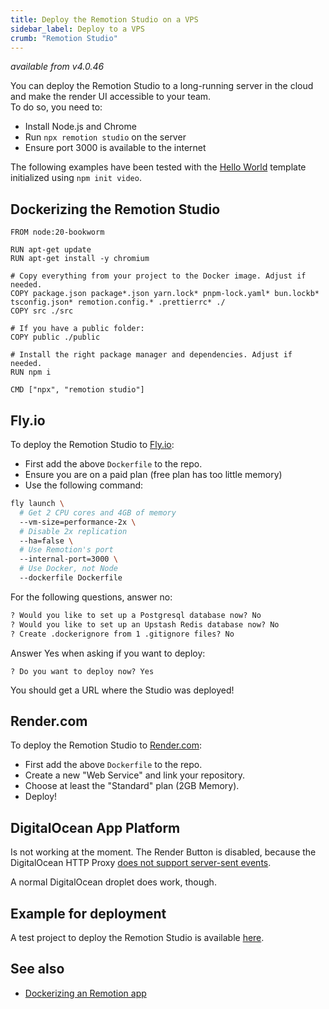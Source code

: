 ```yaml
---
title: Deploy the Remotion Studio on a VPS
sidebar_label: Deploy to a VPS
crumb: "Remotion Studio"
---
```


<YouTube
  minutes={3}
  href="https://www.youtube.com/watch?v=430B9xSs06U"
  thumb="https://i.ytimg.com/vi/430B9xSs06U/hq720.jpg?sqp=-oaymwEcCOgCEMoBSFXyq4qpAw4IARUAAIhCGAFwAcABBg==&rs=AOn4CLCFJ4FoC-8enbWW4aU8uo9NLhEl6w"
  title="Deploy the Remotion Studio"
/>

_available from v4.0.46_

You can deploy the Remotion Studio to a long-running server in the cloud and make the render UI accessible to your team.  
To do so, you need to:

- Install Node.js and Chrome
- Run `npx remotion studio` on the server
- Ensure port 3000 is available to the internet

The following examples have been tested with the [Hello World](/templates/hello-world) template initialized using `npm init video`.

## Dockerizing the Remotion Studio

```docker title="Dockerfile"
FROM node:20-bookworm

RUN apt-get update
RUN apt-get install -y chromium

# Copy everything from your project to the Docker image. Adjust if needed.
COPY package.json package*.json yarn.lock* pnpm-lock.yaml* bun.lockb* tsconfig.json* remotion.config.* .prettierrc* ./
COPY src ./src

# If you have a public folder:
COPY public ./public

# Install the right package manager and dependencies. Adjust if needed.
RUN npm i

CMD ["npx", "remotion studio"]
```

## Fly.io

To deploy the Remotion Studio to [Fly.io](https://fly.io):

- First add the above `Dockerfile` to the repo.
- Ensure you are on a paid plan (free plan has too little memory)
- Use the following command:

```bash
fly launch \
  # Get 2 CPU cores and 4GB of memory
  --vm-size=performance-2x \
  # Disable 2x replication
  --ha=false \
  # Use Remotion's port
  --internal-port=3000 \
  # Use Docker, not Node
  --dockerfile Dockerfile
```

For the following questions, answer no:

```txt
? Would you like to set up a Postgresql database now? No
? Would you like to set up an Upstash Redis database now? No
? Create .dockerignore from 1 .gitignore files? No
```

Answer Yes when asking if you want to deploy:

```
? Do you want to deploy now? Yes
```

You should get a URL where the Studio was deployed!

## Render.com

To deploy the Remotion Studio to [Render.com](https://render.com):

- First add the above `Dockerfile` to the repo.
- Create a new "Web Service" and link your repository.
- Choose at least the "Standard" plan (2GB Memory).
- Deploy!

## DigitalOcean App Platform

Is not working at the moment. The Render Button is disabled, because the DigitalOcean HTTP Proxy [does not support server-sent events](https://www.digitalocean.com/community/questions/does-app-platform-support-sse-server-sent-events-application).

A normal DigitalOcean droplet does work, though.

## Example for deployment

A test project to deploy the Remotion Studio is available [here](https://github.com/remotion-dev/shorts-customizer).

## See also

- [Dockerizing an Remotion app](/docs/docker)
